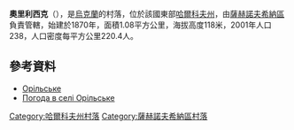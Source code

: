 {{coord|49|5|24|N|36|13|53|E|scale:100000_region:UA|display=title}}

'''奧里利西克'''（{{lang-uk|Орільське}}），是[[烏克蘭|烏克蘭]]的村落，位於該國東部[[哈爾科夫州|哈爾科夫州]]，由[[薩赫諾夫希納區|薩赫諾夫希納區]]負責管轄，始建於1870年，面積1.08平方公里，海拔高度118米，2001年人口238，人口密度每平方公里220.4人。

==參考資料==
* [http://w1.c1.rada.gov.ua/pls/z7502/A005?rdat1=09.01.2009&rf7571=33935 Орільське]{{dead link|date=2017年12月 |bot=InternetArchiveBot |fix-attempted=yes }}
* [http://weather.in.ua/ua/har'kovskaja/19063 Погода в селі Орільське] {{Wayback|url=http://weather.in.ua/ua/har'kovskaja/19063 |date=20160323024249 }}

{{DEFAULTSORT:Орільське}}
[[Category:哈爾科夫州村落|Category:哈爾科夫州村落]]
[[Category:薩赫諾夫希納區村落|Category:薩赫諾夫希納區村落]]


{{Kharkiv-geo-stub}}